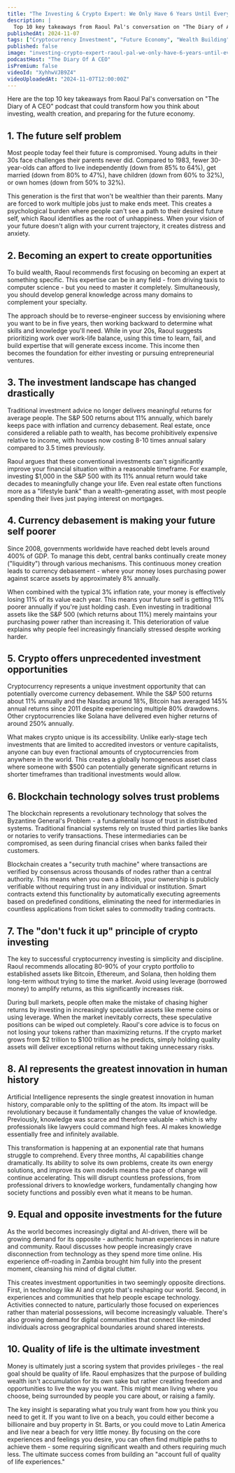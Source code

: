 ```yaml
---
title: "The Investing & Crypto Expert: We Only Have 6 Years Until Everything Changes! - Raoul Pal"
description: |
  Top 10 key takeaways from Raoul Pal's conversation on "The Diary of A CEO" podcast that could transform how you think about investing, wealth creation, and preparing for the future economy.
publishedAt: 2024-11-07
tags: ["Cryptocurrency Investment", "Future Economy", "Wealth Building"]
published: false
image: "investing-crypto-expert-raoul-pal-we-only-have-6-years-until-everything-changes.jpg"
podcastHost: "The Diary Of A CEO"
isPremium: false
videoId: "XyhhwVJB9Z4"
videoUploadedAt: "2024-11-07T12:00:00Z"
---
```



<PodcastSummaryPageLayout frontmatter={frontmatter}>

Here are the top 10 key takeaways from Raoul Pal's conversation on "The Diary of A CEO" podcast that could transform how you think about investing, wealth creation, and preparing for the future economy.

## 1. The future self problem

Most people today feel their future is compromised. Young adults in their 30s face challenges their parents never did. Compared to 1983, fewer 30-year-olds can afford to live independently (down from 85% to 64%), get married (down from 80% to 47%), have children (down from 60% to 32%), or own homes (down from 50% to 32%).

This generation is the first that won't be wealthier than their parents. Many are forced to work multiple jobs just to make ends meet. This creates a psychological burden where people can't see a path to their desired future self, which Raoul identifies as the root of unhappiness. When your vision of your future doesn't align with your current trajectory, it creates distress and anxiety.

## 2. Becoming an expert to create opportunities

To build wealth, Raoul recommends first focusing on becoming an expert at something specific. This expertise can be in any field - from driving taxis to computer science - but you need to master it completely. Simultaneously, you should develop general knowledge across many domains to complement your specialty.

The approach should be to reverse-engineer success by envisioning where you want to be in five years, then working backward to determine what skills and knowledge you'll need. While in your 20s, Raoul suggests prioritizing work over work-life balance, using this time to learn, fail, and build expertise that will generate excess income. This income then becomes the foundation for either investing or pursuing entrepreneurial ventures.

## 3. The investment landscape has changed drastically

Traditional investment advice no longer delivers meaningful returns for average people. The S&P 500 returns about 11% annually, which barely keeps pace with inflation and currency debasement. Real estate, once considered a reliable path to wealth, has become prohibitively expensive relative to income, with houses now costing 8-10 times annual salary compared to 3.5 times previously.

Raoul argues that these conventional investments can't significantly improve your financial situation within a reasonable timeframe. For example, investing $1,000 in the S&P 500 with its 11% annual return would take decades to meaningfully change your life. Even real estate often functions more as a "lifestyle bank" than a wealth-generating asset, with most people spending their lives just paying interest on mortgages.

## 4. Currency debasement is making your future self poorer

Since 2008, governments worldwide have reached debt levels around 400% of GDP. To manage this debt, central banks continually create money ("liquidity") through various mechanisms. This continuous money creation leads to currency debasement - where your money loses purchasing power against scarce assets by approximately 8% annually.

When combined with the typical 3% inflation rate, your money is effectively losing 11% of its value each year. This means your future self is getting 11% poorer annually if you're just holding cash. Even investing in traditional assets like the S&P 500 (which returns about 11%) merely maintains your purchasing power rather than increasing it. This deterioration of value explains why people feel increasingly financially stressed despite working harder.

## 5. Crypto offers unprecedented investment opportunities

Cryptocurrency represents a unique investment opportunity that can potentially overcome currency debasement. While the S&P 500 returns about 11% annually and the Nasdaq around 18%, Bitcoin has averaged 145% annual returns since 2011 despite experiencing multiple 80% drawdowns. Other cryptocurrencies like Solana have delivered even higher returns of around 250% annually.

What makes crypto unique is its accessibility. Unlike early-stage tech investments that are limited to accredited investors or venture capitalists, anyone can buy even fractional amounts of cryptocurrencies from anywhere in the world. This creates a globally homogeneous asset class where someone with $500 can potentially generate significant returns in shorter timeframes than traditional investments would allow.

## 6. Blockchain technology solves trust problems

The blockchain represents a revolutionary technology that solves the Byzantine General's Problem - a fundamental issue of trust in distributed systems. Traditional financial systems rely on trusted third parties like banks or notaries to verify transactions. These intermediaries can be compromised, as seen during financial crises when banks failed their customers.

Blockchain creates a "security truth machine" where transactions are verified by consensus across thousands of nodes rather than a central authority. This means when you own a Bitcoin, your ownership is publicly verifiable without requiring trust in any individual or institution. Smart contracts extend this functionality by automatically executing agreements based on predefined conditions, eliminating the need for intermediaries in countless applications from ticket sales to commodity trading contracts.

## 7. The "don't fuck it up" principle of crypto investing

The key to successful cryptocurrency investing is simplicity and discipline. Raoul recommends allocating 80-90% of your crypto portfolio to established assets like Bitcoin, Ethereum, and Solana, then holding them long-term without trying to time the market. Avoid using leverage (borrowed money) to amplify returns, as this significantly increases risk.

During bull markets, people often make the mistake of chasing higher returns by investing in increasingly speculative assets like meme coins or using leverage. When the market inevitably corrects, these speculative positions can be wiped out completely. Raoul's core advice is to focus on not losing your tokens rather than maximizing returns. If the crypto market grows from $2 trillion to $100 trillion as he predicts, simply holding quality assets will deliver exceptional returns without taking unnecessary risks.

## 8. AI represents the greatest innovation in human history

Artificial Intelligence represents the single greatest innovation in human history, comparable only to the splitting of the atom. Its impact will be revolutionary because it fundamentally changes the value of knowledge. Previously, knowledge was scarce and therefore valuable - which is why professionals like lawyers could command high fees. AI makes knowledge essentially free and infinitely available.

This transformation is happening at an exponential rate that humans struggle to comprehend. Every three months, AI capabilities change dramatically. Its ability to solve its own problems, create its own energy solutions, and improve its own models means the pace of change will continue accelerating. This will disrupt countless professions, from professional drivers to knowledge workers, fundamentally changing how society functions and possibly even what it means to be human.

## 9. Equal and opposite investments for the future

As the world becomes increasingly digital and AI-driven, there will be growing demand for its opposite - authentic human experiences in nature and community. Raoul discusses how people increasingly crave disconnection from technology as they spend more time online. His experience off-roading in Zambia brought him fully into the present moment, cleansing his mind of digital clutter.

This creates investment opportunities in two seemingly opposite directions. First, in technology like AI and crypto that's reshaping our world. Second, in experiences and communities that help people escape technology. Activities connected to nature, particularly those focused on experiences rather than material possessions, will become increasingly valuable. There's also growing demand for digital communities that connect like-minded individuals across geographical boundaries around shared interests.

## 10. Quality of life is the ultimate investment

Money is ultimately just a scoring system that provides privileges - the real goal should be quality of life. Raoul emphasizes that the purpose of building wealth isn't accumulation for its own sake but rather creating freedom and opportunities to live the way you want. This might mean living where you choose, being surrounded by people you care about, or raising a family.

The key insight is separating what you truly want from how you think you need to get it. If you want to live on a beach, you could either become a billionaire and buy property in St. Barts, or you could move to Latin America and live near a beach for very little money. By focusing on the core experiences and feelings you desire, you can often find multiple paths to achieve them - some requiring significant wealth and others requiring much less. The ultimate success comes from building an "account full of quality of life experiences."

</PodcastSummaryPageLayout>
